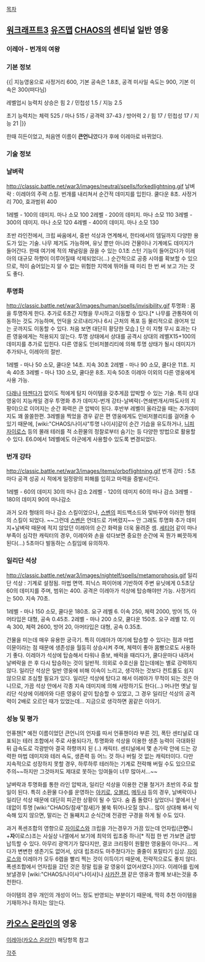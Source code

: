 [[목차]]
== [[워크래프트3]] [[유즈맵]] [[CHAOS]]의 센티널 일반 영웅 ==


=== 이레아 - 번개의 여왕 ===

=== 기본 정보 === 
{{|
지능영웅으로 사정거리 600, 기본 공속은 1.8초, 공격 미사일 속도는 900, 기본 이속은 300(떠다님)

레벨업시 능력치 상승은 힘 2 / 민첩성 1.5 / 지능 2.5

초기 능력치는 체력 525 / 마나 515 / 공격력 37-43 / 방어력 2 / 힘 17 / 민첩성 17 / 지능 21
|}}

한때 히든이었고, 처음엔 이름이 '''큰언니'''였다가 후에 이레아로 바뀌었다.

=== 기술 정보 === 

=== 날벼락 ===
http://classic.battle.net/war3/images/neutral/spells/forkedlightning.gif 
날벼락 : 이레아의 주력 스킬. 번개를 내리쳐서 순간적 데미지를 입힌다. 쿨다운 8초. 사정거리 700, 효과범위 400

1레벨 - 100의 데미지. 마나 소모 100
2레벨 - 200의 데미지. 마나 소모 110
3레벨 - 300의 데미지. 마나 소모 120
4레벨 - 400의 데미지. 마나 소모 130

초반 라인전에서, 크립 싸움에서, 중반 석상과 연계해서, 한타에서의 뎀딜까지 다양한 용도가 있는 기술. 나무 제거도 가능하며, 유닛 뿐만 아니라 건물이나 기계에도 데미지가 들어간다. 한때 여기에 적의 채널링을 끊을 수 있는 0.1초 스턴 기능이 들어갔다가 이레아의 대규모 하향이 이루어질때 삭제되었다(...)
순간적으로 공중 시야를 확보할 수 있으므로, 적이 숨어있는지 알 수 없는 위험한 지역에 뛰어들 때 미리 한 번 써 보고 가는 것도 좋다. 

=== 투명화 ===
http://classic.battle.net/war3/images/human/spells/invisibility.gif
투명화 : 몸을 투명하게 한다. 추가로 6초간 지형을 무시하고 이동할 수 있다.[* 나무를 관통하여 이동하는 것도 가능하며, 언덕을 오르내리거나 6시 근처의 폭포 등 물리적으로 끊어져 있는 곳까지도 이동할 수 있다. 처음 보면 대단히 황당한 모습.] 단 이 지형 무시 효과는 다른 영웅에게는 적용되지 않는다. 투명 상태에서 상대를 공격시 상대의 레벨X15+100의 데미지를 추가로 입힌다. 다른 영웅도 인비저블리티에 의해 투명 상태가 될시 데미지가 추가되나, 이레아의 절반.

1레벨 - 마나 50 소모, 쿨다운 14초. 지속 30초
2레벨 - 마나 90 소모, 쿨다운 11초. 지속 40초
3레벨 - 마나 130 소모, 쿨다운 8초. 지속 50초 이레아 이외의 다른 영웅에게 사용 가능.

[[다래]]나 [[마젠다]]가 없이도 적에게 탐지 아이템을 갖추게끔 압박할 수 있는 기술. 특히 상대 영웅이 지능캐일 경우 투명화 추가 데미지-번개 강타-날벼락(-연쇄번개서/마도사의 지팡이)으로 이어지는 순간 화력은 큰 압박이 된다. 후반부 레벨이 올라갔을 때는 추가데미지도 꽤 쏠쏠한편. 3레벨을 찍었을 경우 같은 편 영웅에게도 인비저블리티를 걸어줄 수 있기 때문에, [wiki:"CHAOS/나이샤"투명 나이샤]같이 순간 기습을 유도하거나, [[니피]] [[자이로스]] 등의 몰래 테러를 적 소환물의 정찰로부터 숨기는 등 다양한 방법으로 활용할 수 있다. E6.0에서 1레벨에도 아군에게 사용할수 있도록 변경되었다.

=== 번개 강타 ===
http://classic.battle.net/war3/images/items/orboflightning.gif
번개 강타 : 5초마다 공격 성공 시 적에게 일정량의 피해를 입히고 마력을 증발시킨다.

1레벨 - 60의 데미지 30의 마나 감소
2레벨 - 120의 데미지 60의 마나 감소
3레벨 - 180의 데미지 90의 마나감소

과거 오라 형태의 마나 감소 스킬이었으나, [[스벤]]의 피드백소드와 맞바꾸어 이러한 형태의 스킬이 되었다. ~~그런데 [[스벤]]은 언데드로 가버렸지~~ 안 그래도 투명화 추가 데미지+날벼락 때문에 적지 않았던 이레아의 순간 화력을 더욱 올려준 셈. [[세티어]] 같이 마나 부족이 심각한 캐릭터의 경우, 이레아와 손을 섞다보면 중요한 순간에 꼭 뭔가 삐끗하게 된다(...) 5초마다 발동하는 스킬임에 유의하자.

=== 일리단 석상 ===
http://classic.battle.net/war3/images/nightelf/spells/metamorphosis.gif
일리단 석상 : 기계로 설정됨. 마법 면역. 피닉스 파이어에 기반하여 주변 유닛에게 0.5초당 60의 데미지를 주며, 범위는 400. 공격은 이레아가 석상에 탑승해야만 가능. 사정거리는 500. 지속 70초.

1레벨 - 마나 150 소모, 쿨다운 180초. 요구 레벨 6. 이속 250, 체력 2000, 방어 15, 아머타입은 대형, 공속 0.45초. 
2레벨 - 마나 200 소모, 쿨다운 150초. 요구 레벨 12. 이속 300, 체력 2600, 방어 20, 아머타입은 대형, 공속 0.35초. 

건물을 미는데 매우 유용한 궁극기. 특히 이레아가 여기에 탑승할 수 있다는 점과 마법 이뮨이라는 점 때문에 생존성을 월등히 상승시켜 주며, 체력이 좋아 몸빵으로도 사용하기 좋다. 이레아가 석상에 탑승해서 타워나 중보, 배럭을 때리다가, 쿨다운마다 내려서 날벼락을 쓴 후 다시 탑승하는 것이 일반적. 의외로 수호신을 잡는데에는 별로 강력하지 않다.
일리단 석상은 일반 영웅에 비해 이속이 느리고, 생각하는 것보다 컨트롤도 쉽지 않으므로 조심할 필요가 있다. 일리단 석상에 탔다고 해서 이레아가 무적이 되는 것은 아니므로, 가끔 석상 안에서 각종 지속 데미지에 의해 사망하기도 한다(...)
머나먼 옛날 일리단 석상에 이레아와 다른 영웅이 같이 탑승할 수 있었고, 그 경우 일리단 석상의 공격력이 2배로 오르던 때가 있었는데... 지금으로 생각하면 꿈같은 이야기.

=== 성능 및 평가 === 

언퓨챈[* 예전 이름이었던 큰언니의 언자를 따서 언퓨챈이라 부른 것], 폭탄 센티널로 대표되는 테러 조합에서 주로 사용되다가, 투명화와 석상을 이용한 생존 능력이 극대화된 뒤 급속도로 각광받아 결국 하향까지 된 (..) 캐릭터. 센티널에서 몇 손가락 안에 드는 강력한 마법 데미지와 테러 속도, 생존력 등 어느 것 하나 버릴 것 없는 캐릭터이다. 다만 지속적으로 성장하지 못할 경우, 하루하루 테러하는 기계로 전락해 버릴 수도 있으므로 주의~~하지만 그것마저도 제대로 못하는 잉여들이 너무 많아서...~~

날벼락과 투명화를 통한 라인 압박과, 일리단 석상을 이용한 건물 철거가 초반의 주요 할 일이 된다. 특히 소환물 다수를 운영하는 [[아키로]], [[오블리]], [[메두사]] 등의 경우, 날벼락이나 일리단 석상 때문에 대단히 피곤한 상황이 될 수 있다. 숨 좀 돌렸다 싶었더니 옆에서 난데없이 투명 [wiki:"CHAOS/참새"참새]가 불쑥 튀어나오질 않나... 많이 상대해 봐서 익숙해 있지 않으면, 말리는 건 둘째치고 순식간에 전광판 구경을 하게 될 수도 있다.

과거 폭센조합의 영향으로 [[자이로스]]와 크립을 가는경우가 가끔 있는데 언자립(큰'''언'''니+'''자'''이로스)조는 사실상 나엘에서 보기에 최악의 립조중 하나[* 직접 한 번 가보면 금방 납득할 수 있다. 아무리 광역기가 많다지만, 결코 크리핑이 원활한 영웅들이 아니다... 게다가 변변한 생존기도 없어서, 상대 립조라도 마주쳤다가는 줄줄이 포탈타기 십상. [[자이로스]]와 이레아가 모두 6렙을 빨리 찍는 것이 이득이기 때문에, 전략적으로도 좋지 않다. 폭센조합에서 언자립을 갔던 것은 정말 립을 갈 영웅이 없어서였다.]이다. 이레아를 립에 보낼경우 [wiki:"CHAOS/나이샤"나이샤]나 [[샤카잔]],[[챈]] 같은 영웅과 함께 보내는것을 추천한다.

아이템의 경우 개인의 개성이 어느 정도 반영되는 부분이기 때문에, 딱히 추천 아이템을 기재하거나 하지는 않는다. 

== [[카오스 온라인]]의 영웅 ==
[[이레아(카오스 온라인)]] 해당항목 참고

[[각주]]
